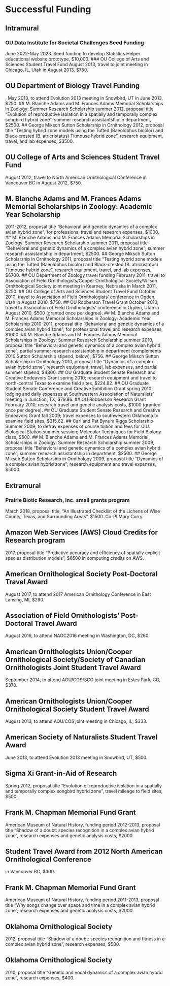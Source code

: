# Successful Funding

## Intramural
### OU Data Institute for Societal Challenges Seed Funding
June 2022-May 2023. Seed funding to develop Statistics Helper educational website prototype, $10,000.
### OU College of Arts and Sciences Student Travel Fund
August 2013, travel to joint meeting in Chicago, IL, Utah in August 2013, $750.

## OU Department of Biology Travel Funding
, May 2013, to attend Evolution 2013 meeting in Snowbird, UT in June 2013, $250.
## M. Blanche Adams and M. Frances Adams Memorial Scholarships in Zoology: Summer Research Scholarship
summer 2012, proposal title “Evolution of reproductive isolation in a spatially and temporally complex songbird hybrid zone”; summer research assistantship in department, $2500.
## George Miksch Sutton Scholarship in Ornithology
2012, proposal title “Testing hybrid zone models using the Tufted (Baeolophus bicolor) and Black-crested (B. atricristatus) Titmouse
hybrid zone”, research equipment, travel, and lab expenses, $3500.

## OU College of Arts and Sciences Student Travel Fund
August 2012, travel to North American Ornithological Conference in Vancouver BC in August 2012, $750.

## M. Blanche Adams and M. Frances Adams Memorial Scholarships in Zoology: Academic Year Scholarship
2011-2012, proposal title “Behavioral and genetic dynamics of a complex avian hybrid zone”; for professional travel and research expenses, $1000.
## M. Blanche Adams and M. Frances Adams Memorial Scholarships in Zoology: Summer Research Scholarship
summer 2011, proposal title “Behavioral and genetic dynamics of a complex avian hybrid zone”; summer research assistantship in department, $2500.
## George Miksch Sutton Scholarship in Ornithology
2011, proposal title “Testing hybrid zone models using the Tufted (Baeolophus bicolor) and Black-crested (B. atricristatus) Titmouse hybrid zone”, research equipment, travel, and lab expenses, $6700.
## OU Department of Zoology travel funding
February 2011, travel to Association of Field Ornithologists/Cooper Ornithological Society/Wilson Ornithological Society joint meeting in Kearney, Nebraska in March 2011, $250.
## OU College of Arts and Sciences Student Travel Fund
October 2010, travel to Association of Field Ornithologists' conference in Ogden, Utah in August 2010, $750.
## OU Robberson Travel Grant
October 2010, travel to Association of Field Ornithologists' conference in Ogden, Utah in August 2010, $500 (granted once per degree).
## M. Blanche Adams and M. Frances Adams Memorial Scholarships in Zoology: Academic Year Scholarship
2010-2011, proposal title “Behavioral and genetic dynamics of a complex avian hybrid zone”; for professional travel and research expenses, $1000.
## M. Blanche Adams and M. Frances Adams Memorial Scholarships in Zoology: Summer Research Scholarship
summer 2010, proposal title “Behavioral and genetic dynamics of a complex avian hybrid zone”; partial summer research assistantship in department (complements 2010 Sutton Scholarship stipend, below), $756.
## George Miksch Sutton Scholarship in Ornithology
2010, proposal title “Dynamics of a complex avian hybrid zone”, research equipment, travel, lab expenses, and partial summer stipend, $4800.
## OU Graduate Student Senate Research and Creative Endeavors Grant
spring 2010; research equipment and travel to north-central Texas to examine field sites, $224.82.
## OU Graduate Student Senate Conference and Creative Exhibition Grant
spring 2010; lodging and daily expenses at Southwestern Association of Naturalists’ meeting in Junction, TX, $79.86.
## OU Robberson Research Grant
February 2010, research travel and genetic analysis costs, $1000 (granted once per degree).
## OU Graduate Student Senate Research and Creative Endeavors Grant
fall 2009; travel expenses to southwestern Oklahoma to examine field sites, $315.62.
## Carl and Pat Bynum Riggs Scholarship
Summer 2009; to defray expenses of course tuition and fees for O.U. Biological Station summer session; Molecular Techniques for Field Biology class, $500.
## M. Blanche Adams and M. Frances Adams Memorial Scholarships in Zoology: Summer Research Scholarship
summer 2009, proposal title “Behavioral and genetic dynamics of a complex avian hybrid zone”; summer research assistantship in department, $2500.
## George Miksch Sutton Scholarship in Ornithology
2009, proposal title “Dynamics of a complex avian hybrid zone”; research equipment and travel expenses, $5000.

## Extramural

### Prairie Biotic Research, Inc. small grants program
March 2018, proposal title, “An Illustrated Checklist of the Lichens of Wise County, Texas, and Surrounding Areas”, $1500.  Co-PI Mary Curry.

## Amazon Web Services (AWS) Cloud Credits for Research program
2017, proposal title “Predictive accuracy and efficiency of spatially explicit species distribution models”, $6500 in computing credits on AWS.

## American Ornithological Society Post-Doctoral Travel Award
August 2017, to attend 2017 American Ornithology Conference in East Lansing, MI, $290.

## Association of Field Ornithologists’ Post-Doctoral Travel Award
August 2016, to attend NAOC2016 meeting in Washington, DC, $260.

## American Ornithologists Union/Cooper Ornithological Society/Society of Canadian Ornithologists Joint Student Travel Award
September 2014, to attend AOU/COS/SCO joint meeting in Estes Park, CO, $370.


## American Ornithologists Union/Cooper Ornithological Society Student Travel Award
August 2013, to attend AOU/COS joint meeting in Chicago, IL, $333.

## American Society of Naturalists Student Travel Award
June 2013, to attend Evolution 2013 meeting in Snowbird, UT, $500.

## Sigma Xi Grant-in-Aid of Research
Spring 2012, proposal title “Evolution of reproductive isolation in a spatially and temporally complex songbird hybrid zone”, travel mileage to field sites, $500.

## Frank M. Chapman Memorial Fund Grant
American Museum of Natural History, funding period 2012-2013, proposal title “Shadow of a doubt: species recognition in a complex avian hybrid zone”, research expenses and genetic analysis costs, $2000.

## Student Travel Award from 2012 North American Ornithological Conference
in Vancouver BC, $300.

## Frank M. Chapman Memorial Fund Grant
American Museum of Natural History, funding period 2011-2013, proposal title “Why songs change over space and time in a complex avian hybrid zone”, research expenses and genetic analysis costs, $2000.

## Oklahoma Ornithological Society
2012, proposal title “Shadow of a doubt: species recognition and fitness in a complex avian hybrid zone”, research expenses, $500.

## Oklahoma Ornithological Society
2010, proposal title “Genetic and vocal dynamics of a complex avian hybrid zone”, research expenses, $400.
